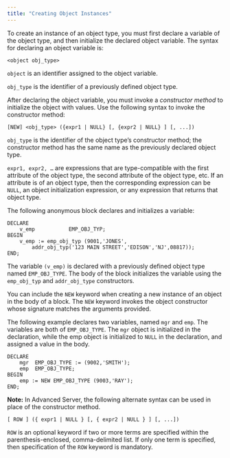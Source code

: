 ```yaml
---
title: "Creating Object Instances"
---
```


<div id="creating_object_instances" class="registered_link"></div>

To create an instance of an object type, you must first declare a variable of the object type, and then initialize the declared object variable. The syntax for declaring an object variable is:

```text
<object obj_type>
```

`object` is an identifier assigned to the object variable.

`obj_type` is the identifier of a previously defined object type.

After declaring the object variable, you must invoke a *constructor* *method* to initialize the object with values. Use the following syntax to invoke the constructor method:

```text
[NEW] <obj_type> ({expr1 | NULL} [, {expr2 | NULL} ] [, ...])
```

`obj_type` is the identifier of the object type’s constructor method; the constructor method has the same name as the previously declared object type.

`expr1, expr2, …` are expressions that are type-compatible with the first attribute of the object type, the second attribute of the object type, etc. If an attribute is of an object type, then the corresponding expression can be `NULL`, an object initialization expression, or any expression that returns that object type.

The following anonymous block declares and initializes a variable:

```text
DECLARE
    v_emp           EMP_OBJ_TYP;
BEGIN
    v_emp := emp_obj_typ (9001,'JONES',
        addr_obj_typ('123 MAIN STREET','EDISON','NJ',08817));
END;
```

The variable `(v_emp)` is declared with a previously defined object type named `EMP_OBJ_TYPE`. The body of the block initializes the variable using the `emp_obj_typ` and `addr_obj_type` constructors.

You can include the `NEW` keyword when creating a new instance of an object in the body of a block. The `NEW` keyword invokes the object constructor whose signature matches the arguments provided.

The following example declares two variables, named `mgr` and `emp`. The variables are both of `EMP_OBJ_TYPE`. The `mgr` object is initialized in the declaration, while the emp object is initialized to `NULL` in the declaration, and assigned a value in the body.

```text
DECLARE
    mgr  EMP_OBJ_TYPE := (9002,'SMITH');
    emp  EMP_OBJ_TYPE;
BEGIN
    emp := NEW EMP_OBJ_TYPE (9003,'RAY');
END;
```

**Note:** In Advanced Server, the following alternate syntax can be used in place of the constructor method.

```text
[ ROW ] ({ expr1 | NULL } [, { expr2 | NULL } ] [, ...])
```

`ROW` is an optional keyword if two or more terms are specified within the parenthesis-enclosed, comma-delimited list. If only one term is specified, then specification of the `ROW` keyword is mandatory.
